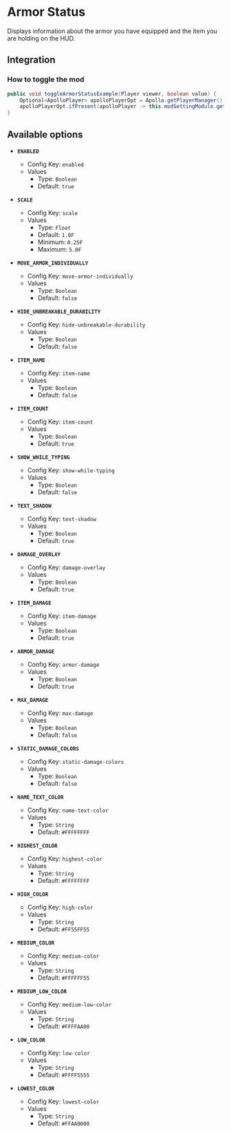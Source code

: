 # Armor Status

Displays information about the armor you have equipped and the item you are holding on the HUD.

## Integration

### How to toggle the mod

```java
public void toggleArmorStatusExample(Player viewer, boolean value) {
    Optional<ApolloPlayer> apolloPlayerOpt = Apollo.getPlayerManager().getPlayer(viewer.getUniqueId());
    apolloPlayerOpt.ifPresent(apolloPlayer -> this.modSettingModule.getOptions().set(apolloPlayer, ModArmorstatus.ENABLED, value));
}
```

## Available options

- __`ENABLED`__
    - Config Key: `enabled`
    - Values
        - Type: `Boolean`
        - Default: `true`

- __`SCALE`__
    - Config Key: `scale`
    - Values
        - Type: `Float`
        - Default: `1.0F`
        - Minimum: `0.25F`
        - Maximum: `5.0F`

- __`MOVE_ARMOR_INDIVIDUALLY`__
    - Config Key: `move-armor-individually`
    - Values
        - Type: `Boolean`
        - Default: `false`

- __`HIDE_UNBREAKABLE_DURABILITY`__
    - Config Key: `hide-unbreakable-durability`
    - Values
        - Type: `Boolean`
        - Default: `false`

- __`ITEM_NAME`__
    - Config Key: `item-name`
    - Values
        - Type: `Boolean`
        - Default: `false`

- __`ITEM_COUNT`__
    - Config Key: `item-count`
    - Values
        - Type: `Boolean`
        - Default: `true`

- __`SHOW_WHILE_TYPING`__
    - Config Key: `show-while-typing`
    - Values
        - Type: `Boolean`
        - Default: `false`

- __`TEXT_SHADOW`__
    - Config Key: `text-shadow`
    - Values
        - Type: `Boolean`
        - Default: `true`

- __`DAMAGE_OVERLAY`__
    - Config Key: `damage-overlay`
    - Values
        - Type: `Boolean`
        - Default: `true`

- __`ITEM_DAMAGE`__
    - Config Key: `item-damage`
    - Values
        - Type: `Boolean`
        - Default: `true`

- __`ARMOR_DAMAGE`__
    - Config Key: `armor-damage`
    - Values
        - Type: `Boolean`
        - Default: `true`

- __`MAX_DAMAGE`__
    - Config Key: `max-damage`
    - Values
        - Type: `Boolean`
        - Default: `false`

- __`STATIC_DAMAGE_COLORS`__
    - Config Key: `static-damage-colors`
    - Values
        - Type: `Boolean`
        - Default: `false`

- __`NAME_TEXT_COLOR`__
    - Config Key: `name-text-color`
    - Values
        - Type: `String`
        - Default: `#FFFFFFFF`

- __`HIGHEST_COLOR`__
    - Config Key: `highest-color`
    - Values
        - Type: `String`
        - Default: `#FFFFFFFF`

- __`HIGH_COLOR`__
    - Config Key: `high-color`
    - Values
        - Type: `String`
        - Default: `#FF55FF55`

- __`MEDIUM_COLOR`__
    - Config Key: `medium-color`
    - Values
        - Type: `String`
        - Default: `#FFFFFF55`

- __`MEDIUM_LOW_COLOR`__
    - Config Key: `medium-low-color`
    - Values
        - Type: `String`
        - Default: `#FFFFAA00`

- __`LOW_COLOR`__
    - Config Key: `low-color`
    - Values
        - Type: `String`
        - Default: `#FFFF5555`

- __`LOWEST_COLOR`__
    - Config Key: `lowest-color`
    - Values
        - Type: `String`
        - Default: `#FFAA0000`

